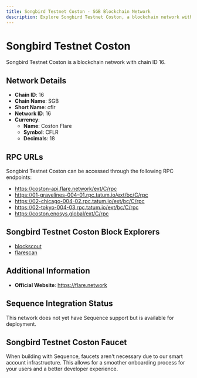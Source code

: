```yaml
--- 
title: Songbird Testnet Coston - SGB Blockchain Network
description: Explore Songbird Testnet Coston, a blockchain network with chain ID 16. Learn about its native currency, Coston Flare, and how to interact with the network.
---
```


# Songbird Testnet Coston

Songbird Testnet Coston is a blockchain network with chain ID 16.

## Network Details

- **Chain ID**: 16
- **Chain Name**: SGB
- **Short Name**: cflr
- **Network ID**: 16
- **Currency**: 
  - **Name**: Coston Flare
  - **Symbol**: CFLR
  - **Decimals**: 18

## RPC URLs

Songbird Testnet Coston can be accessed through the following RPC endpoints:

- https://coston-api.flare.network/ext/C/rpc
- https://01-gravelines-004-01.rpc.tatum.io/ext/bc/C/rpc
- https://02-chicago-004-02.rpc.tatum.io/ext/bc/C/rpc
- https://02-tokyo-004-03.rpc.tatum.io/ext/bc/C/rpc
- https://coston.enosys.global/ext/C/rpc

## Songbird Testnet Coston Block Explorers

- [blockscout](https://coston-explorer.flare.network)
- [flarescan](https://coston.testnet.flarescan.com)

## Additional Information

- **Official Website**: https://flare.network

## Sequence Integration Status

This network does not yet have Sequence support but is available for deployment.

## Songbird Testnet Coston Faucet

When building with Sequence, faucets aren't necessary due to our smart account infrastructure. This allows for a smoother onboarding process for your users and a better developer experience.
